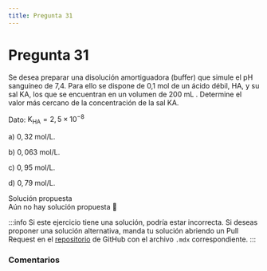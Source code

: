 ```yaml
---
title: Pregunta 31
---
```



# Pregunta 31

<div className="exercise">
Se desea preparar una disolución amortiguadora (buffer) que simule el pH sanguíneo de 7,4. Para ello se dispone de 0,1 mol de un ácido débil, HA, y su sal KA, los que se encuentran en un volumen de 200 mL . Determine el valor más cercano de la concentración de la sal KA.

Dato: $\mathrm{K}_{\mathrm{HA}}=2,5 \times 10^{-8}$

a) $0,32 \mathrm{~mol} / \mathrm{L}$.

b) $0,063 \mathrm{~mol} / \mathrm{L}$.

c) $0,95 \mathrm{~mol} / \mathrm{L}$.

d) $0,79 \mathrm{~mol} / \mathrm{L}$.
</div>

<MDXDetails>
<summary>Solución propuesta</summary>

<div className="exercise">
Aún no hay solución propuesta 🥲
</div>

:::info
Si este ejercicio tiene una solución, podría estar incorrecta. Si deseas proponer una solución alternativa, manda tu solución abriendo
un Pull Request en el [repositorio](https://github.com/crow-rojas/apuntes-fundamentals/pulls) de GitHub con el archivo
`.mdx` correspondiente.
:::

</MDXDetails>

### Comentarios

<Disqus
  url="https://crow-rojas.github.io/apuntes-fundamentals/docs/science/chemistry/exercises/2023-2/p31"
  identifier="docs/science/chemistry/exercises/2023-2/p31"
  title="2023-2 Quimica - Pregunta 31"
/>
